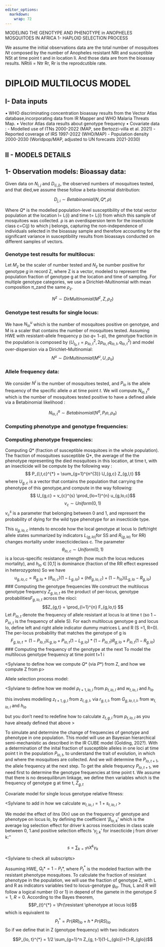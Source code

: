 ```yaml
---
editor_options:
  markdown: 
    wrap: 72
---
```


MODELING THE GENOTYPE AND PHENOTYPE in ANOPHELES MOSQUITOES IN AFRICA 1-
HAPLOID SELECTION PROCESS

We assume the initial observations data are the total number of
mosquitoes $Nt$ composed by the number of Anopheles resistant NRt and
susceptible NSt at time point t and in location li. And those data are
from the bioassay results. NRtili = Ntr Rr, Rr is the reprodcutible
rate.

# DIPLOID MULTILOCUS MODEL
## I- Data inputs 
 • WHO discriminating concentration bioassay results from the Vector Atlas database,incorporating data from IR Mapper and WHO Malaria Threats Map.
 • Vector Atlas data results about genotype frequency
 • Covariate data :
     - Modelled use of ITNs 2000-2022 (MAP, see Bertozzi-villa et al. 2021) 
     - Reported coverage of IRS 1997-2022 (WHO/MAP) - Population density 2000-2030 (Worldpop/MAP, adjusted to UN forecasts 2021-2030) 


## II - MODELS DETAILS 
## 1- Observation models: Bioassay data: 
Given data on $N_{i,j}$ and $D_(i,j)$, the observed numbers of mosquitoes tested, and that died,we assume these follow a beta-binomial distribution:

$$
D_{j,i} \sim Betabinomial(N, Q*, \rho)
$$

Where $Q*$ is the modelled population-level susceptibility of the total vector population at the location l= L(i) and time t= L(i) from which this sample of mosquitoes was collected. ρ is an overdispersion term for the insecticide class c=C(j) to which j belongs, capturing the non-independence of individuals selected in the bioassay sample and therefore accounting for the significant variance in susceptibility results from bioassays conducted on different samples of vectors.

### Genotype test results for multilocus:
Let $M_z$ be the scaler of number tested and $N_z$ be number positive
for genotype $g$ in record Z, where Z is a vector, modeled to represent
the population fraction of genotype g at the location and time of
sampling. For multiple genotype categories, we use a
Dirichlet–Multinomial with mean composition π_zand the same $ρ_z$.

$$
N^{z} \sim DirMultinomial( M^{z}, Z, \rho_z)
$$

### Genotype test results for single locus: 
We have $N_{lo}^u$ which is the
number of mosquitoes positive on genotype, and M is a scaler that
contains the number of mosquitoes tested. Assuming HWE with
resistant-allele frequency p (so 𝑞= 1−p), the genotype fraction in the
population is composed by
$(U_{l_0,t}=p_{lo,t}^2, 2p_{lo,t} q_{lo,t}, q_{lo,t}^2)$ and model
over-dispersion via a Dirichlet–Multinomial:
$$
N^{u} \sim DirMultinomial (M^{u}, U, \rho_u)
$$ 

### Allele frequency data: 
We consider $N^{i}$ is the number of
mosquitoes tested, and $P_{lo}$ is the allele frequency of the specific allele $a$ at time point $t$. We will compute $N_{lo,t}^{a}$ which is the number of mosquitoes tested positive to have a defined allele via a Betabinomial likelihood :

$$  
N_{lo,t}^{a} \sim Betabinomial (N^{a}, P_lo, \rho_{a})
$$ 

### Computing phenotype and genotype frequencies:
### Computing phenotype frequencies:
Computing $Q*$ (fraction of susceptible mosquitoes in the whole population). The fraction of mosquitoes susceptible Q\*, the average of the the phenotype representing the died mosquitoes in this location, at time t, with an insecticide will be compute by the following way : $$
P_{l,t,c}^{*} = \sum_{g=1}^{n^{3}} U_{g,c} Z_{g,l,t}
$$ 
where $U_{g,c}$ is a vector that contains the population that
carrying the phenotype of this genotype,and compute in the way following:
$$ U_{g,c} = v_{c}^{s} \prod_{lo=1}^{n} u_{g,lo,c}$$
$$v_{c} \sim Uniform(0,1)$$ 
$v_{c}^{s}$ is a parameter that belonging between 0 and 1, and represent the probability of dying for the wild type phenotype for an insecticide type. 

This $u_{g,lo,c}$ intends to encode how the local genotype at locus lo (left/right allele states summarized by indicators $L_(g,lo)$for SS and $R_(g,lo)$ for RR) changes mortality under insecticideclass c. The parameter  $$\theta_{lo,c} \sim Uniform(0,1)$$ is a locus-specific resistance strength (how much the locus reduces mortality), and $h_{lo}$ ∈ [0,1] is dominance (fraction of the RR effect expressed in heterozygotes)
So we have 
$$u_{g,lo,c} = R_{g,lo} + (\theta_{lo,c}) (1-L_{g,lo}) + (h \theta_{g,lo,c}) + (1-h_{lo}) (L_{g,lo} - R_{g,lo})$$
### Computing the genotype frequencies
We construct the multilocus genotype frequency $Z_{g,lo,t}$ as the product of per-locus,  genotype probabilities$F_{g,lo,t}$ across the nloci:
$$Z_{g,t} = \prod_{l=1}^{n} F_{g,lo,t}
$$
Let $P_{lo,t}$ denote the frequency of allele resistant at locus lo at time t (so $1-P_{lo,t}$ is the frequency of allele S). For each multilocus genotype g and locus lo, define left and right allele indicator dummy matrices L and R (S =1, R=0). The per-locus probability that matches the genotype of g is 
$$F_{g,lo,t} = (1-P_{lo,t})L_{g,lo} + P_{lo,t} (1-L_{g,lo}) *
(1-P_{lo,t})R_{g,lo} + P_{lo,t} (1-R_{g,lo})
$$
### Computing the frequency of the genotype at the next
To model the multilocus genotype frequency at time point t+1 i  















\<Sylviane to define how we compute $Q*$ (via $P*$) from Z, and how we
compute Z from p\>

Allele selection process model:

\<Sylviane to define how we model $p_{t+1,lo,l}$ from $p_{t, lo, l}$ and
$w_{t,lo,l}$ and $h_{lo}$

this involves modelling $z_{t+1,g, l}$ from $z_{t,g,l}$, via
$r_{g,t,l}$, from $G_{g,lo,t,l}$, from $w_{t,lo,l}$ and $h_{lo}$

but you don't need to redefine how to calculate $z_{t,g,l}$ from
$p_{t,lo,l}$ as you have already defined that above \>

To simulate and determine the change of frequencies of genotype and
phenotype in one population. This model will use an Bayesian
hierarchical semi-mechanistic as described in the IR CUBE model
(Golding, 202?). With a determination of the inital fraction of
susceptible alleles in one loci at time point t in the population
$P_{lo, t}$, to understand the trait of evolution, in which and where
the mosquitoes are collected. And we will determine the $P_{lo, t+1}$,
the allele frequency at the next step. To get the allele frequency
$P_{lo, t+1}$, we need first to determine the genotype frequencies at
time point t. We assume that there is no desequilibrum linkage, we
define then variables which is the frequency of genotype g at time t,
$Z_{g,t}$

Covariate model for single locus genotype relative fitness:

\<Sylviane to add in how we calculate $w_{t, lo, l} = 1 + s_{t, lo, l}$
\>

We model the effect of itns (Xn) use on the frequency of genotype and
phenotype on locus lo, by defining the coefficient '$\beta_{lo,k}$'
which is the average log selection effect for driver k across
insecticides in class scale between 0, 1.and positive selection effects
'$γ_{j,k}$' for insecticide j from driver k:''

$$ s = \sum_{k=1} {n} X^{k} \gamma_{k} $$

\<Sylviane to check all subscripts\>








Assuming HWE, $Q_{t}* = 1- P_{t}*$, where $P_{t}^{*}$ is the modeled
fraction with the resistant phenotype mosquitoes. To calculate the
fraction of resistant phenotype in the population, we will use the
fraction of genotype Z, with L and R as indicators variables tied to
locus-genotype $g_{lo}$. Thus, L and R will follow a logical number {0
or 1} in depend of the gamete in the genotype $S=1$, $R=0$. According to
the Bayes theorem,
$$P_{t}^{*} = \Pr(\resistant \phenotype at locus lo)$$ which is
equivalent to
$$                  P_{t}^{*} = Pr(RR)_{lo} + h*Pr(RS)_{lo} $$ So if we
define that in Z (genotype frequency) with two indicators

$$P_{lo, t}^{*} = 1/2 \sum_{g=1}^n Z_{g, t-1}(1-L_{glo})+(1-R_{glo})$$
